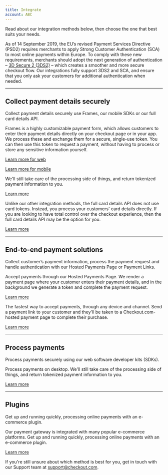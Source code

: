 ```yaml
---
title: Integrate
account: ABC
---
```


Read about our integration methods below, then choose the one that best suits your needs.

<TipBox variant="success" title="Update your integration to support SCA">

As of 14 September 2019, the EU’s revised Payment Services Directive (PSD2) requires merchants to apply Strong Customer Authentication (SCA) to most online payments within Europe. To comply with these new requirements, merchants should adopt the next generation of authentication – [3D Secure 2 (3DS2)](/risk-management/3d-secure) – which creates a smoother and more secure checkout flow. Our integrations fully support 3DS2 and SCA, and ensure that you only ask your customers for additional authentication when needed.

</TipBox>

---

## Collect payment details securely

Collect payment details securely use Frames, our mobile SDKs or our full card details API.

<ContentPanel title="Frames" imgSrc="/docs/docs/Collect payment/Frames.svg">

Frames is a highly customizable payment form, which allows customers to enter their payment
details directly on your checkout page or in your app. We process these and exchange them for a
secure, single-use token. You can then use this token to request a payment, without having to
process or store any sensitive information yourself.

[Learn more for web](https://docs.checkout.com/integrate/frames)

[Learn more for mobile](https://docs.checkout.com/integrate/frames-for-android)

</ContentPanel>

<ContentPanel title="Mobile SDKs" imgSrc="/docs/docs/Collect payment/Mobile.svg">

We'll still take care of the processing side of things, and return tokenized payment information to you.

[Learn more](https://docs.checkout.com/integrate/sdks)

</ContentPanel>

<ContentPanel title="Full card details API" imgSrc="/docs/docs/Collect payment/FullСard.svg">

Unlike our other integration methods, the full card details API does not use card tokens. Instead, you process your customers' card details directly. If you are looking to have total control over the checkout experience, then the full card details API may be the option for you.

[Learn more](https://docs.checkout.com/integrate/full-card-details-api)

</ContentPanel>

---

## End-to-end payment solutions

Collect customer’s payment information, process the payment request and handle authentication with our Hosted Payments Page or Payment Links.

<ContentPanel title="Hosted Payments Page" imgSrc="/docs/docs/Collect payment/Hosted.svg">

Accept payments through our Hosted Payments Page. We render a payment page where your customer enters their payment details, and in the background we generate a token and complete the payment request.

[Learn more](hhttps://docs.checkout.com/integrate/hosted-payments-page)

</ContentPanel>

<ContentPanel title="Payment Links" imgSrc="/docs/docs/Collect payment/Payment.svg">

The fastest way to accept payments, through any device and channel. Send a payment link to your customer and they'll be taken to a Checkout.com-hosted payment page to complete their purchase.

[Learn more](https://docs.checkout.com/integrate/payment-links)

</ContentPanel>

---

## Process payments

Process payments securely using our web software developer kits (SDKs).

<ContentPanel title="SDKs" imgSrc="/docs/docs/Collect payment/SDKs.svg">

Process payments on desktop. We'll still take care of the processing side of things, and return tokenized payment information to you.

[Learn more](https://docs.checkout.com/integrate/sdks)

</ContentPanel>

---

## Plugins

Get up and running quickly, processing online payments with an e-commerce plugin.

<ContentPanel title="E-commerce platforms" imgSrc="/docs/docs/Collect payment/E-commerce.svg">

Our payment gateway is integrated with many popular e-commerce platforms. Get up and running quickly, processing online payments with an e-commerce plugin.

[Learn more](https://docs.checkout.com/integrate/e-commerce-platforms)

</ContentPanel>

<TipBox variant="info" >

If you're still unsure about which method is best for you, get in touch with our Support team at [support@checkout.com](mailto:support@checkout.com).

</TipBox>
